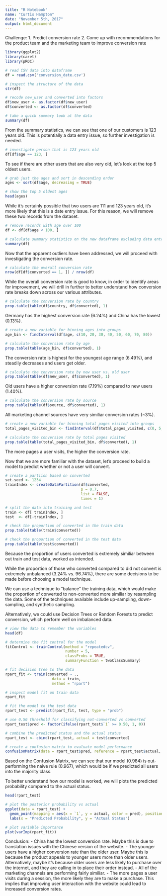 ```yaml
---
title: "R Notebook"
name: "Curtis Hampton"
date: "November 5th, 2017"
output: html_document
---
```


Challenge:
1. Predict conversion rate
2. Come up with recommendations for the product team and the marketing team to
improve conversion rate

```r
library(ggplot2)
library(caret)
library(pROC)
```


```r
# read CSV data into dataframe
df = read.csv('conversion_date.csv')
```

```r
# inspect the structure of the data
str(df)
```

```r
# recode new_user and converted into factors
df$new_user <- as.factor(df$new_user)
df$converted <- as.factor(df$converted)
```

```r
# take a quick summary look at the data
summary(df)
```

From the summary statistics, we can see that one of our customers is 123 years old. This is potentially a data entry issue, so further investigation is needed. 

```r
# investigate person that is 123 years old
df[df$age == 123, ]
```

To see if there are other users that are also very old, let's look at the top 5 oldest users. 

```r
# grab just the ages and sort in descending order
ages <- sort(df$age, decreasing = TRUE)

# show the top 5 oldest ages
head(ages)
```

While it's certainly possible that two users are 111 and 123 years old, it's more likely that this is a date entry issue. For this reason, we will remove these two records from the dataset.

```r
# remove records with age over 100
df <- df[df$age < 100, ]
```

```r
# calculate summary statistics on the new dataframe excluding data entry errors
summary(df)
```

Now that the apparent outliers have been addressed, we will proceed with investigating the conversion rate. 

```r
# calculate the overall conversion rate
nrow(df[df$converted == 1, ]) / nrow(df)
```

While the overall conversion rate is good to know, in order to identify areas for improvement, we will drill in further to better understand how conversion rate breaks down across our various attributes. 

```r
# calculate the conversion rate by country
prop.table(table(df$country, df$converted), 1)
```

Germany has the highest conversion rate (6.24%) and China has the lowest (0.13%). 

```r
# create a new variable for binning ages into groups
age_bin <- findInterval(df$age, c(10, 20, 30, 40, 50, 60, 70, 80))

# calculate the conversion rate by age
prop.table(table(age_bin, df$converted), 1)
```

The conversion rate is highest for the youngest age range (6.49%), and steadily decreases and users get older. 

```r
# calculate the conversion rate by new user vs. old user
prop.table(table(df$new_user, df$converted), 1)
```

Old users have a higher conversion rate (7.19%) compared to new users (1.40%). 

```r
# calculate the conversion rate by source
prop.table(table(df$source, df$converted), 1)
```

All marketing channel sources have very similiar conversion rates (~3%).

```r
# create a new variable for binning total pages visited into groups
total_pages_visited_bin <- findInterval(df$total_pages_visited, c(0, 5, 10, 15, 20, 25, 30))

# calculate the conversion rate by total pages visited
prop.table(table(total_pages_visited_bin, df$converted), 1)
```

The more pages a user visits, the higher the conversion rate. 

Now that we are more familiar with the dataset, let's proceed to build a model to predict whether or not a user will convert. 

```r
# create a partiion based on converted
set.seed <- 1234
trainIndex <- createDataPartition(df$converted,
                                  p = 0.7, 
                                  list = FALSE, 
                                  times = 1)

# split the data into training and test
train <- df[ trainIndex, ]
test  <- df[-trainIndex, ]
```

```r
# check the proportion of converted in the train data
prop.table(table(train$converted))
```

```r
# check the proportion of converted in the test data
prop.table(table(test$converted))
```

Because the proportion of users converted is extremely similiar between out train and test data, worked as intended. 

While the proportion of those who converted compared to did not convert is extremely unbalanced (3.24% vs. 96.74%), there are some decisions to be made before choosing a model technique. 

We can use a technique to "balance" the training data, which would make the proportion of converted to non-converted more similiar by resampling the data. Some of the techniques available include up-sampling, down-sampling, and synthetic sampling.

Alternatively, we could use Decision Trees or Random Forests to predict conversion, which perform well on imbalanced data. 

```r
# view the data to remember the variables
head(df)
```


```r
# determine the fit control for the model
fitControl <- trainControl(method = "repeatedcv", 
                           number = 5,
                           classProbs = TRUE,
                           summaryFunction = twoClassSummary)
```

```r
# fit decision tree to the data
rpart_fit <- train(converted ~ ., 
                     data = train,
                     method = "rpart")

# inspect model fit on train data
rpart_fit
```

```r
# fit the model to the test data
rpart_test <- predict(rpart_fit, test, type = "prob")

# use 0.50 threshold for classifying not-converted vs converted
rpart_test$pred <- factor(ifelse(rpart_test$`1` >= 0.50, 1, 0))

# combine the predicted status and the actual status
rpart_test <- cbind(rpart_test, actual = test$converted)

# create a confusion matrix to evaluate model performance
confusionMatrix(data = rpart_test$pred, reference = rpart_test$actual, positive = '1')
```

Based on the Confusion Matrix, we can see that our model (0.984) is out-performing the naive rule (0.967), which would be if we predicted all users into the majority class.

To better understand how our model is worked, we will plots the predicted probability compared to the actual status. 

```r
head(rpart_test)
```


```r
# plot the posterior probability vs actual
ggplot(data = rpart_test) +
  geom_point(mapping = aes(x = `1`, y = actual, color = pred), position = position_jitter(w = 0, h = 0.25)) +
  labs(x = "Predicted Probability", y = "Actual Status")
```

```r
# plot variable importance
plot(varImp(rpart_fit))
```






Conclusion:
- China has the lowest conversion rate. Maybe this is due to translation issues with the Chinese version of the website. 
- The younger users have a higher conversion rate than the older user. Maybe this is because the product appeals to younger users more than older users. Alternatively, maybe it's because older users are less likely to purchase over the internet, and they are calling in to place their order instead.
- All of the marketing channels are performing fairly similiar.
- The more pages a user visits during a session, the more likely they are to make a purchase. This implies that improving user interaction with the website could lead to increased conversion rates. 